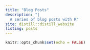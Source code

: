 ```yaml
---
title: "Blog Posts"
description: "|
  A series of blog posts with R"
site: distill::distill_website
listing: posts
---
```


```r
knitr::opts_chunk$set(echo = FALSE)
```







